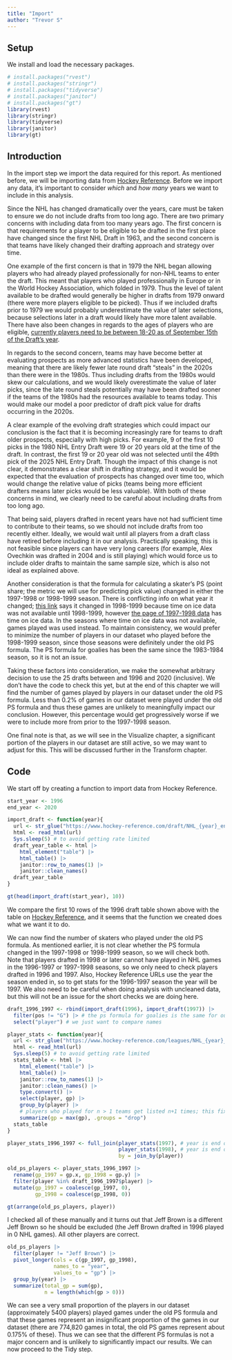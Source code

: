 ```yaml
---
title: "Import"
author: "Trevor S"
---
```


## Setup

We install and load the necessary packages.

```r
# install.packages("rvest")
# install.packages("stringr")
# install.packages("tidyverse")
# install.packages("janitor")
# install.packages("gt")
library(rvest)
library(stringr)
library(tidyverse)
library(janitor)
library(gt)
```

## Introduction

In the import step we import the data required for this report. As mentioned before, we will be importing data from [Hockey Reference](https://www.hockey-reference.com/draft). Before we import any data, it's important to consider *which* and *how many* years we want to include in this analysis.

Since the NHL has changed dramatically over the years, care must be taken to ensure we do not include drafts from too long ago. There are two primary concerns with including data from too many years ago. The first concern is that requirements for a player to be eligible to be drafted in the first place have changed since the first NHL Draft in 1963, and the second concern is that teams have likely changed their drafting approach and strategy over time.

One example of the first concern is that in 1979 the NHL began allowing players who had already played professionally for non-NHL teams to enter the draft. This meant that players who played professionally in Europe or in the World Hockey Association, which folded in 1979. Thus the level of talent available to be drafted would generally be higher in drafts from 1979 onward (there were more players eligible to be picked). Thus if we included drafts prior to 1979 we would probably underestimate the value of later selections, because selections later in a draft would likely have more talent available. There have also been changes in regards to the ages of players who are eligible, [currently players need to be between 18-20 as of September 15th of the Draft's year](https://www.nhl.com/info/hockey-operations-guidelines).

In regards to the second concern, teams may have become better at evaluating prospects as more advanced statistics have been developed, meaning that there are likely fewer late round draft "steals" in the 2020s than there were in the 1980s. Thus including drafts from the 1980s would skew our calculations, and we would likely overestimate the value of later picks, since the late round steals potentially may have been drafted sooner if the teams of the 1980s had the resources available to teams today. This would make our model a poor predictor of draft pick value for drafts occurring in the 2020s.

A clear example of the evolving draft strategies which could impact our conclusion is the fact that it is becoming increasingly rare for teams to draft older prospects, especially with high picks. For example, 9 of the first 10 picks in the 1980 NHL Entry Draft were 19 or 20 years old at the time of the draft. In contrast, the first 19 or 20 year old was not selected until the 49th pick of the 2025 NHL Entry Draft. Though the impact of this change is not clear, it demonstrates a clear shift in drafting strategy, and it would be expected that the evaluation of prospects has changed over time too, which would change the relative value of picks (teams being more efficient drafters means later picks would be less valuable). With both of these concerns in mind, we clearly need to be careful about including drafts from too long ago.

That being said, players drafted in recent years have not had sufficient time to contribute to their teams, so we should not include drafts from too recently either. Ideally, we would wait until all players from a draft class have retired before including it in our analysis. Practically speaking, this is not feasible since players can have very long careers (for example, Alex Ovechkin was drafted in 2004 and is still playing) which would force us to include older drafts to maintain the same sample size, which is also not ideal as explained above.

Another consideration is that the formula for calculating a skater's PS (point share; the metric we will use for predicting pick value) changed in either the 1997-1998 or 1998-1999 season. There is conflicting info on what year it changed; [this link](https://www.hockey-reference.com/about/point_shares.html) says it changed in 1998-1999 because time on ice data was not available until 1998-1999, however [the page of 1997-1998 data](https://www.hockey-reference.com/leagues/NHL_1998_skaters.html) has time on ice data. In the seasons where time on ice data was not available, games played was used instead. To maintain consistency, we would prefer to minimize the number of players in our dataset who played before the 1998-1999 season, since those seasons were definitely under the old PS formula. The PS formula for goalies has been the same since the 1983-1984 season, so it is not an issue.

Taking these factors into consideration, we make the somewhat arbitrary decision to use the 25 drafts between and 1996 and 2020 (inclusive). We don't have the code to check this yet, but at the end of this chapter we will find the number of games played by players in our dataset under the old PS formula. Less than 0.2% of games in our dataset were played under the old PS formula and thus these games are unlikely to meaningfully impact our conclusion. However, this percentage would get progressively worse if we were to include more from prior to the 1997-1998 season.

One final note is that, as we will see in the Visualize chapter, a significant portion of the players in our dataset are still active, so we may want to adjust for this. This will be discussed further in the Transform chapter.

## Code

We start off by creating a function to import data from Hockey Reference.

```r
start_year <- 1996
end_year <- 2020

import_draft <- function(year){
  url <- str_glue("https://www.hockey-reference.com/draft/NHL_{year}_entry.html")
  html <- read_html(url)
  Sys.sleep(5) # to avoid getting rate limited
  draft_year_table <- html |> 
    html_element("table") |> 
    html_table() |> 
    janitor::row_to_names(1) |> 
    janitor::clean_names()
  draft_year_table
}

gt(head(import_draft(start_year), 10))
```

We compare the first 10 rows of the 1996 draft table shown above with the table on [Hockey Reference](https://www.hockey-reference.com/draft/NHL_1996_entry.html), and it seems that the function we created does what we want it to do.

We can now find the number of skaters who played under the old PS formula. As mentioned earlier, it is not clear whether the PS formula changed in the 1997-1998 or 1998-1999 season, so we will check both. Note that players drafted in 1998 or later cannot have played in NHL games in the 1996-1997 or 1997-1998 seasons, so we only need to check players drafted in 1996 and 1997. Also, Hockey Reference URLs use the year the season ended in, so to get stats for the 1996-1997 season the year will be 1997. We also need to be careful when doing analysis with uncleaned data, but this will not be an issue for the short checks we are doing here.

```r
draft_1996_1997 <- rbind(import_draft(1996), import_draft(1997)) |> 
  filter(pos != "G") |> # the ps formula for goalies is the same for our entire dataset
  select("player") # we just want to compare names

player_stats <- function(year){
  url <- str_glue("https://www.hockey-reference.com/leagues/NHL_{year}_skaters.html")
  html <- read_html(url)
  Sys.sleep(5) # to avoid getting rate limited
  stats_table <- html |> 
    html_element("table") |> 
    html_table() |> 
    janitor::row_to_names(1) |> 
    janitor::clean_names() |> 
    type.convert() |> 
    select(player, gp) |> 
    group_by(player) |> 
    # players who played for n > 1 teams get listed n+1 times; this fixes it 
    summarize(gp = max(gp), .groups = "drop")  
  stats_table 
}

player_stats_1996_1997 <- full_join(player_stats(1997), # year is end of season
                                    player_stats(1998), # year is end of season
                                    by = join_by(player))

old_ps_players <- player_stats_1996_1997 |> 
  rename(gp_1997 = gp.x, gp_1998 = gp.y) |> 
  filter(player %in% draft_1996_1997$player) |>
  mutate(gp_1997 = coalesce(gp_1997, 0), 
         gp_1998 = coalesce(gp_1998, 0))

gt(arrange(old_ps_players, player))
```

I checked all of these manually and it turns out that Jeff Brown is a different Jeff Brown so he should be excluded (the Jeff Brown drafted in 1996 played in 0 NHL games). All other players are correct.

```r
old_ps_players |> 
  filter(player != "Jeff Brown") |>
  pivot_longer(cols = c(gp_1997, gp_1998), 
               names_to = "year", 
               values_to = "gp") |> 
  group_by(year) |> 
  summarize(total_gp = sum(gp), 
            n = length(which(gp > 0)))
```

We can see a very small proportion of the players in our dataset (approximately 5400 players) played games under the old PS formula and that these games represent an insignificant proportion of the games in our dataset (there are 774,820 games in total, the old PS games represent about 0.175% of these). Thus we can see that the different PS formulas is not a major concern and is unlikely to significantly impact our results. We can now proceed to the Tidy step.
